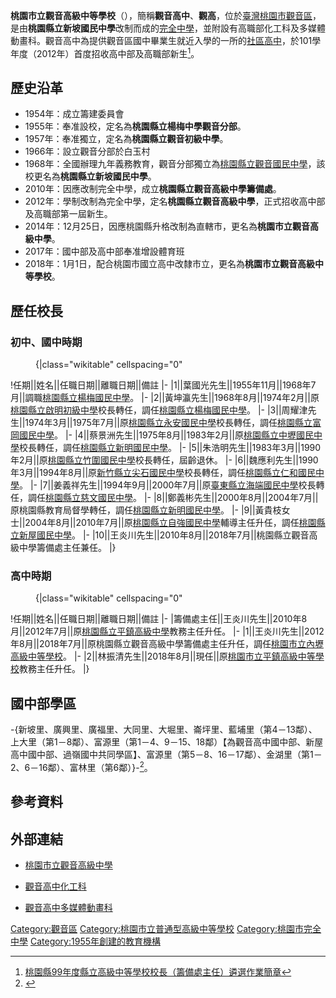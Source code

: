 {{Infobox_School
| name = 桃園市立觀音高級中等學校
| other_name = Taoyuan Municipal Guanyin High School
| image = 
| motto = 
| established = 1955年 桃園縣立楊梅中學觀音分部<br>1957年 桃園縣立觀音初級中學<br>1968年 桃園縣立新坡國民中學<br>2012年 桃園縣立觀音高級中學<br>2014年 桃園市立觀音高級中學<br>2018年 桃園市立觀音高級中等學校
| type = 市立[[完全中學|完全中學]]附設專業群科
| grades = 高中部三年制，共27班（普通科12班、化工科6班、多媒體動畫科6班及體育科3班）。<br>一年級9班<br>二年級9班<br>三年級9班<br>國中部三年制，共24班。<br>七年級8班<br>八年級8班<br>九年級8班
| district = {{flagicon|ROC}}[[臺灣|臺灣]][[桃園市|桃園市]][[觀音區|觀音區]]
| principal = 林振清
| faculty = 
| staff = 
| students = 高中部894（2017年）<br>國中部762（2017年）
| sports = 柔道、羽球、桌球、橄欖球
| location = {{flagicon|ROC}} [[桃園市|桃園市]][[觀音區|觀音區]]中山路二段519號
| tel = 886-03-498-1464
| fax = 
| website = http://www.gish.tyc.edu.tw/
| logo = File:桃園市立觀音高級中等學校校徽.png
}}

'''桃園市立觀音高級中等學校'''（{{lang-en|Taoyuan Municipal Guanyin High School}}），簡稱'''觀音高中'''、'''觀高'''，位於[[臺灣|臺灣]][[桃園市|桃園市]][[觀音區|觀音區]]，是由'''桃園縣立新坡國民中學'''改制而成的[[完全中學|完全中學]]，並附設有高職部化工科及多媒體動畫科。觀音高中為提供觀音區國中畢業生就近入學的一所的[[社區高中|社區高中]]，於101學年度（2012年）首度招收高中部及高職部新生<ref>[http://api.tyc.edu.tw/boe_news/show_news_detail.php?id=1732 桃園縣99年度縣立高級中等學校校長（籌備處主任）遴選作業簡章]{{Dead link|date=2018年9月 |bot=InternetArchiveBot |fix-attempted=yes }}</ref>。

==歷史沿革==
*1954年：成立籌建委員會　
*1955年：奉准設校，定名為'''桃園縣立楊梅中學觀音分部'''。
*1957年：奉准獨立，定名為'''桃園縣立觀音初級中學'''。
*1966年：設立觀音分部於白玉村
*1968年：全國辦理九年義務教育，觀音分部獨立為[[桃園市立觀音國民中學|桃園縣立觀音國民中學]]，該校更名為'''桃園縣立新坡國民中學'''。
*2010年：因應改制完全中學，成立'''桃園縣立觀音高級中學籌備處'''。
*2012年：學制改制為完全中學，定名'''桃園縣立觀音高級中學'''，正式招收高中部及高職部第一屆新生。
*2014年：12月25日，因應桃園縣升格改制為直轄市，更名為'''桃園市立觀音高級中學'''。
*2017年：國中部及高中部奉准增設體育班
*2018年：1月1日，配合桃園市國立高中改隸市立，更名為'''桃園市立觀音高級中等學校'''。

== 歷任校長 ==
===初中、國中時期===
:{|class="wikitable" cellspacing="0"
!任期||姓名||任職日期||離職日期||備註
|-
|1||葉國光先生||1955年11月||1968年7月||調職[[桃園市立楊梅國民中學|桃園縣立楊梅國民中學]]。
|-
|2||黃坤瀛先生||1968年8月||1974年2月||原[[桃園市立楊梅高級中等學校|桃園縣立啟明初級中學]]校長轉任，調任[[桃園市立楊梅國民中學|桃園縣立楊梅國民中學]]。
|-
|3||周耀津先生||1974年3月||1975年7月||原[[桃園市立永安國民中學|桃園縣立永安國民中學]]校長轉任，調任[[桃園市立富岡國民中學|桃園縣立富岡國民中學]]。
|-
|4||蔡景洲先生||1975年8月||1983年2月||原[[桃園市立中壢國民中學|桃園縣立中壢國民中學]]校長轉任，調任[[桃園市立新明國民中學|桃園縣立新明國民中學]]。
|-
|5||朱浩明先生||1983年3月||1990年2月||原[[桃園市立竹圍國民中學|桃園縣立竹圍國民中學]]校長轉任，屆齡退休。
|-
|6||魏應利先生||1990年3月||1994年8月||原[[新竹縣立尖石國民中學|新竹縣立尖石國民中學]]校長轉任，調任[[桃園市立仁和國民中學|桃園縣立仁和國民中學]]。
|-
|7||姜義祥先生||1994年9月||2000年7月||原[[臺東縣立海端國民中學|臺東縣立海端國民中學]]校長轉任，調任[[桃園市立仁和國民中學|桃園縣立慈文國民中學]]。
|-
|8||鄭義彬先生||2000年8月||2004年7月||原桃園縣教育局督學轉任，調任[[桃園市立新明國民中學|桃園縣立新明國民中學]]。
|-
|9||黃貴枝女士||2004年8月||2010年7月||原[[桃園市立自強國民中學|桃園縣立自強國民中學]]輔導主任升任，調任[[桃園市立新屋高級中等學校|桃園縣立新屋國民中學]]。
|-
|10||王炎川先生||2010年8月||2018年7月||桃園縣立觀音高級中學籌備處主任兼任。
|}

===高中時期===
:{|class="wikitable" cellspacing="0"
!任期||姓名||任職日期||離職日期||備註
|-
|籌備處主任||王炎川先生||2010年8月||2012年7月||原[[桃園市立平鎮高級中等學校|桃園縣立平鎮高級中學]]教務主任升任。
|-
|1||王炎川先生||2012年8月||2018年7月||原桃園縣立觀音高級中學籌備處主任升任，調任[[桃園市立內壢高級中等學校|桃園市立內壢高級中等學校]]。
|-
|2||林振清先生||2018年8月||現任||原[[桃園市立平鎮高級中等學校|桃園市立平鎮高級中等學校]]教務主任升任。
|}

==國中部學區==
-{新坡里、廣興里、廣福里、大同里、大堀里、崙坪里、藍埔里（第4－13鄰）、上大里（第1－8鄰）、富源里（第1－4、9－15、18鄰）【為觀音高中國中部、新屋高中國中部、過嶺國中共同學區】、富源里（第5－8、16－17鄰）、金湖里（第1－2、6－16鄰）、富林里（第6鄰）}-<ref>{{Cite web |url=http://www.tyc.edu.tw/home.jsp?id=42&parentpath=0,41 |title=桃園市政府教育局107學年度國民中學學區一覽表 |accessdate=2018-06-18 |archive-date=2018-06-16 |archive-url=https://web.archive.org/web/20180616054954/http://www.tyc.edu.tw/home.jsp?id=42&parentpath=0,41 |dead-url=no }}</ref>。

==參考資料==
{{reflist}}

== 外部連結 ==
*[http://www.gish.tyc.edu.tw/ 桃園市立觀音高級中學] {{Wayback|url=http://www.gish.tyc.edu.tw/ |date=20130413045616 }}

*[http://www.gish.tyc.edu.tw/files/11-1000-428.php/ 觀音高中化工科] {{Wayback|url=http://www.gish.tyc.edu.tw/files/11-1000-428.php/ |date=20190120200536 }}

*[http://163.30.172.9/files/11-1000-597.php/ 觀音高中多媒體動畫科] {{Wayback|url=http://163.30.172.9/files/11-1000-597.php/ |date=20210519130137 }}


{{桃園市高級中等學校}}
{{桃園市國民中小學}}

[[Category:觀音區|Category:觀音區]]
[[Category:桃園市立普通型高級中等學校|Category:桃園市立普通型高級中等學校]]
[[Category:桃園市完全中學|Category:桃園市完全中學]]
[[Category:1955年創建的教育機構|Category:1955年創建的教育機構]]